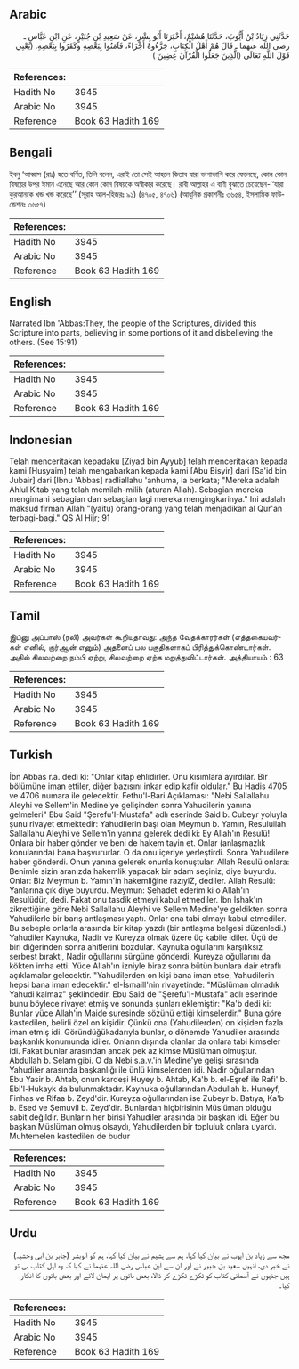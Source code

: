 ## Arabic


<div dir="rtl" lang="ar" style={{fontSize:'larger',backgroundColor:'#f8f9fa',padding:20}}>
حَدَّثَنِي زِيَادُ بْنُ أَيُّوبَ، حَدَّثَنَا هُشَيْمٌ، أَخْبَرَنَا أَبُو بِشْرٍ، عَنْ سَعِيدِ بْنِ جُبَيْرٍ، عَنِ ابْنِ عَبَّاسٍ ـ رضى الله عنهما ـ قَالَ هُمْ أَهْلُ الْكِتَابِ، جَزَّءُوهُ أَجْزَاءً، فَآمَنُوا بِبَعْضِهِ وَكَفَرُوا بِبَعْضِهِ‏.‏ ‏(‏يَعْنِي قَوْلَ اللَّهِ تَعَالَى ‏(‏الَّذِينَ جَعَلُوا الْقُرْآنَ عِضِينَ ‏)‏
</div>
<div style={{backgroundColor:'#f8f9fa',padding:20, marginBottom: 10}}><table> <thead> <tr> <th>References:</th> <th></th> </tr> </thead> <tbody><tr><td>Hadith No</td><td>3945</td></tr><tr><td>Arabic No</td><td>3945</td></tr><tr><td>Reference</td><td>Book 63 Hadith 169</td></tr></tbody></table></div>

## Bengali


<div dir="ltr" lang="bn" style={{fontSize:'larger',backgroundColor:'#f8f9fa',padding:20}}>
ইবনু ‘আব্বাস (রাঃ) হতে বর্ণিত, তিনি বলেন, এরাই তো সেই আহলে কিতাব যারা ভাগাভাগি করে ফেলেছে, কোন কোন বিষয়ের উপর ঈমান এনেছে আর কোন কোন বিষয়কে অস্বীকার করেছে। রাবী আল্লাহর এ বাণী বুঝাতে চেয়েছেন-‘‘যারা কুরআনকে খন্ড খন্ড করেছে’’ (সূরাহ আল-হিজরঃ ৯১) (৪৭০৫, ৪৭০৬) (আধুনিক প্রকাশনীঃ ৩৬৫৪, ইসলামিক ফাউন্ডেশনঃ ৩৬৫৭)
</div>
<div style={{backgroundColor:'#f8f9fa',padding:20, marginBottom: 10}}><table> <thead> <tr> <th>References:</th> <th></th> </tr> </thead> <tbody><tr><td>Hadith No</td><td>3945</td></tr><tr><td>Arabic No</td><td>3945</td></tr><tr><td>Reference</td><td>Book 63 Hadith 169</td></tr></tbody></table></div>

## English


<div dir="ltr" lang="en" style={{fontSize:'larger',backgroundColor:'#f8f9fa',padding:20}}>
Narrated Ibn 'Abbas:They, the people of the Scriptures, divided this Scripture into parts, believing in some portions of it and disbelieving the others. (See 15:91)
</div>
<div style={{backgroundColor:'#f8f9fa',padding:20, marginBottom: 10}}><table> <thead> <tr> <th>References:</th> <th></th> </tr> </thead> <tbody><tr><td>Hadith No</td><td>3945</td></tr><tr><td>Arabic No</td><td>3945</td></tr><tr><td>Reference</td><td>Book 63 Hadith 169</td></tr></tbody></table></div>

## Indonesian


<div dir="ltr" lang="id" style={{fontSize:'larger',backgroundColor:'#f8f9fa',padding:20}}>
Telah menceritakan kepadaku [Ziyad bin Ayyub] telah menceritakan kepada kami [Husyaim] telah mengabarkan kepada kami [Abu Bisyir] dari [Sa'id bin Jubair] dari [Ibnu 'Abbas] radliallahu 'anhuma, ia berkata; "Mereka adalah Ahlul Kitab yang telah memilah-milih (aturan Allah). Sebagian mereka mengimani sebagian dan sebagian lagi mereka mengingkarinya." Ini adalah maksud firman Allah "(yaitu) orang-orang yang telah menjadikan al Qur'an terbagi-bagi." QS Al Hijr; 91
</div>
<div style={{backgroundColor:'#f8f9fa',padding:20, marginBottom: 10}}><table> <thead> <tr> <th>References:</th> <th></th> </tr> </thead> <tbody><tr><td>Hadith No</td><td>3945</td></tr><tr><td>Arabic No</td><td>3945</td></tr><tr><td>Reference</td><td>Book 63 Hadith 169</td></tr></tbody></table></div>

## Tamil


<div dir="ltr" lang="ta" style={{fontSize:'larger',backgroundColor:'#f8f9fa',padding:20}}>
இப்னு அப்பாஸ் (ரலி) அவர்கள் கூறியதாவது: அந்த வேதக்காரர்கள் (எத்தகையவர்கள் எனில், குர்ஆன் எனும்) அதனைப் பல பகுதிகளாகப் பிரித்துக்கொண்டார்கள். அதில் சிலவற்றை நம்பி ஏற்று, சிலவற்றை ஏற்க மறுத்துவிட்டார்கள். அத்தியாயம் : 63
</div>
<div style={{backgroundColor:'#f8f9fa',padding:20, marginBottom: 10}}><table> <thead> <tr> <th>References:</th> <th></th> </tr> </thead> <tbody><tr><td>Hadith No</td><td>3945</td></tr><tr><td>Arabic No</td><td>3945</td></tr><tr><td>Reference</td><td>Book 63 Hadith 169</td></tr></tbody></table></div>

## Turkish


<div dir="ltr" lang="tr" style={{fontSize:'larger',backgroundColor:'#f8f9fa',padding:20}}>
İbn Abbas r.a. dedi ki: "Onlar kitap ehlidirler. Onu kısımlara ayırdılar. Bir bölümüne iman ettiler, diğer bazısını inkar edip kafir oldular." Bu Hadis 4705 ve 4706 numara ile gelecektir. Fethu'l-Bari Açıklaması: "Nebi Sallallahu Aleyhi ve Sellem'in Medine'ye gelişinden sonra Yahudilerin yanına gelmeleri" Ebu Said "Şerefu'I-Mustafa" adlı eserinde Said b. Cubeyr yoluyla şunu rivayet etmektedir: Yahudilerin başı olan Meymun b. Yamın, Resuluilah Sallallahu Aleyhi ve Sellem'in yanına gelerek dedi ki: Ey Allah'ın Resulü! Onlara bir haber gönder ve beni de hakem tayin et. Onlar (anlaşmazlık konularında) bana başvururlar. O da onu içeriye yerleştirdi. Sonra Yahudilere haber gönderdi. Onun yanına gelerek onunla konuştular. Allah Resulü onlara: Benimle sizin aranızda hakemlik yapacak bir adam seçiniz, diye buyurdu. Onlar: Biz Meymun b. Yamın'in hakemliğine razıylZ, dediler. Allah Resulü: Yanlarına çık diye buyurdu. Meymun: Şehadet ederim ki o Allah'ın Resulüdür, dedi. Fakat onu tasdik etmeyi kabul etmediler. İbn İshak'ın zikrettiğine göre Nebi Sallallahu Aleyhi ve Sellem Medine'ye geldikten sonra Yahudilerle bir barış antlaşması yaptı. Onlar ona tabi olmayı kabul etmediler. Bu sebeple onlarla arasında bir kitap yazdı (bir antlaşma belgesi düzenledi.) Yahudiler Kaynuka, Nadir ve Kureyza olmak üzere üç kabile idiler. Üçü de biri diğerinden sonra ahitlerini bozdular. Kaynuka oğullarını karşılıksız serbest bıraktı, Nadir oğullarını sürgüne gönderdi, Kureyza oğullarını da kökten imha etti. Yüce Allah'ın izniyle biraz sonra bütün bunlara dair etraflı açıklamalar gelecektir. "Yahudilerden on kişi bana iman etse, Yahudilerin hepsi bana iman edecektir." el-İsmaill'nin rivayetinde: "Müslüman olmadık Yahudi kalmaz" şeklindedir. Ebu Said de "Şerefu'I-Mustafa" adlı eserinde bunu böylece rivayet etmiş ve sonunda şunları eklemiştir: "Ka'b dedi ki: Bunlar yüce Allah'ın Maide suresinde sözünü ettiği kimselerdir." Buna göre kastedilen, belirli özel on kişidir. Çünkü ona (Yahudilerden) on kişiden fazla iman etmiş idi. Göründüğükadarıyla bunlar, o dönemde Yahudiler arasında başkanlık konumunda idiler. Onların dışında olanlar da onlara tabi kimseler idi. Fakat bunlar arasından ancak pek az kimse Müslüman olmuştur. Abdullah b. Selam gibi. O da Nebi s.a.v.'in Medine'ye gelişi sırasında Yahudiler arasında başkanlığı ile ünlü kimselerden idi. Nadir oğullarından Ebu Yasir b. Ahtab, onun kardeşi Huyey b. Ahtab, Ka'b b. el-Eşref ile Rafi' b. Ebi'l-Hukayk da bulunmaktadır. Kaynuka oğullarından Abdullah b. Huneyf, Finhas ve Rifaa b. Zeyd'dir. Kureyza oğullarından ise Zubeyr b. Batıya, Ka'b b. Esed ve Şemuvil b. Zeyd'dir. Bunlardan hiçbirisinin Müslüman olduğu sabit değildir. Bunların her birisi Yahudiler arasında bir başkan idi. Eğer bu başkan Müslüman olmuş olsaydı, Yahudilerden bir topluluk onlara uyardı. Muhtemelen kastedilen de budur
</div>
<div style={{backgroundColor:'#f8f9fa',padding:20, marginBottom: 10}}><table> <thead> <tr> <th>References:</th> <th></th> </tr> </thead> <tbody><tr><td>Hadith No</td><td>3945</td></tr><tr><td>Arabic No</td><td>3945</td></tr><tr><td>Reference</td><td>Book 63 Hadith 169</td></tr></tbody></table></div>

## Urdu


<div dir="rtl" lang="ur" style={{fontSize:'larger',backgroundColor:'#f8f9fa',padding:20}}>
مجھ سے زیاد بن ایوب نے بیان کیا کہا، ہم سے ہشیم نے بیان کیا کہا، ہم کو ابوبشر (جابر بن ابی وحشیہ) نے خبر دی، انہیں سعید بن جبیر نے اور ان سے ابن عباس رضی اللہ عنہما نے کہا کہ وہ اہل کتاب ہی تو ہیں جنہوں نے آسمانی کتاب کو ٹکڑے ٹکڑے کر ڈالا، بعض باتوں پر ایمان لائے اور بعض باتوں کا انکار کیا۔
</div>
<div style={{backgroundColor:'#f8f9fa',padding:20, marginBottom: 10}}><table> <thead> <tr> <th>References:</th> <th></th> </tr> </thead> <tbody><tr><td>Hadith No</td><td>3945</td></tr><tr><td>Arabic No</td><td>3945</td></tr><tr><td>Reference</td><td>Book 63 Hadith 169</td></tr></tbody></table></div>
